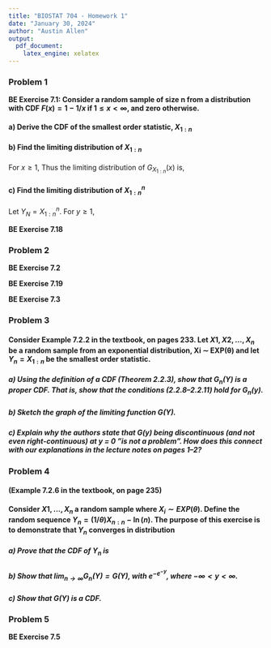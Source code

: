 ```yaml
---
title: "BIOSTAT 704 - Homework 1"
date: "January 30, 2024"
author: "Austin Allen"
output:
  pdf_document:
    latex_engine: xelatex
---
```


### Problem 1

**BE Exercise 7.1: Consider a random sample of size n from a distribution with CDF $F(x) = 1 - 1/x$ if $1 \le x < \infty$, and zero otherwise.**

#### a) Derive the CDF of the smallest order statistic, $X_{1:n}$


\begin{align*}
G_n(y) &= P(Y_n \le y)\\
&= 1 - P(Y_n > y)\\
&= 1 - P(X_{1:n} > y)\\
&= 1 - P(X_1 > y, X_2 > y,...,X_n > y)\\
&= 1 - P(X_1 > y)P(X_2 > y)...P(X_n > y)\\
&= 1 - [P(X_i > y)]^n\\
&= 1 - [1 - P(X_i \le y)]^n\\
&= 1 - [1 - F_{X}(x)]^n\\
&= 1 - [1 - (1 - 1/x)]^n\\
&= 1 - (1/x)^n\\
G_{X_{1:n}}(x) &= 
\begin{cases}
  1 - \frac{1}{x^n}, &\text{ for } x \ge 1\\
  0, &\text{ o.w.}
\end{cases}
\end{align*}

#### b) Find the limiting distribution of $X_{1:n}$

For $x \ge 1$, 
\begin{align*}
\lim_{n \to \infty} 1 - 1/x^n &= 1
\end{align*}
Thus the limiting distribution of $G_{X_{1:n}}(x)$ is, 
\begin{align*}
G(y) &= 
\begin{cases}
  1, &\text{ for } x \ge 1\\
  0, &\text{ o.w.}
\end{cases}
\end{align*}



#### c) Find the limiting distribution of $X_{1:n}^n$

Let $Y_N = X_{1:n}^n$. For $y \ge 1$, 

\begin{align*}
G_n(y) &= P(Y_n \le y)\\
&= P(X_{1:n}^n \le y)\\
&= P(X_{1:n} \le y^{1/n})\\
&= 1 - (\frac{1}{y^{1/n}})^n\\
&= 1 - \frac{1}{y}\\
G(y) &= \lim_{n \to \infty} 1 - \frac{1}{y}\\
&= 1 - \frac{1}{y}
\end{align*}


**BE Exercise 7.18**


### Problem 2

**BE Exercise 7.2**

**BE Exercise 7.19**

**BE Exercise 7.3**


### Problem 3

#### Consider Example 7.2.2 in the textbook, on pages 233. Let $X1, X2, . . . , X_n$ be a random sample from an exponential distribution, Xi ∼ EXP(θ) and let $Y_n = X_{1:n}$ be the smallest order statistic.

##### a) Using the definition of a CDF (Theorem 2.2.3), show that $G_n(Y)$ is a proper CDF. That is, show that the conditions (2.2.8–2.2.11) hold for $G_n(y)$.

##### b) Sketch the graph of the limiting function $G(Y)$. 

##### c) Explain why the authors state that G(y) being discontinuous (and not even right-continuous) at y = 0 ”is not a problem”. How does this connect with our explanations in the lecture notes on pages 1–2?



### Problem 4


#### (Example 7.2.6 in the textbook, on page 235)


#### Consider $X1, . . . , X_n$ a random sample where $X_i ∼ EXP(θ)$. Define the random sequence $Y_n = (1/θ)X_{n:n} − \ln(n)$. The purpose of this exercise is to demonstrate that $Y_n$ converges in distribution

##### a) Prove that the CDF of $Y_n$ is 

\begin{align*}
G_n(Y) &=
\begin{cases}
  \left[ 1 - \frac{1}{n} e^{-y} \right]^n, & \text{when } y > \ln(n) \\
  0, & \text{otherwise}
\end{cases}
\end{align*}


##### b) Show that $\lim_{n \to \infty} G_n(Y) = G(Y)$, with $e^{-e^{-y}}$, where $- \infty < y < \infty$. 

##### c) Show that $G(Y)$ is a CDF. 



### Problem 5

**BE Exercise 7.5**

